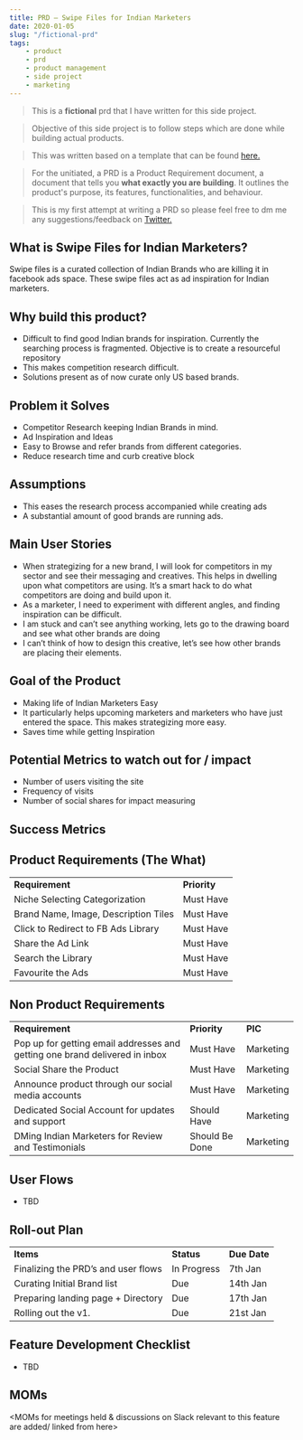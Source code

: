 ```yaml
---
title: PRD — Swipe Files for Indian Marketers
date: 2020-01-05
slug: "/fictional-prd"
tags:
    - product
    - prd
    - product management
    - side project
    - marketing
---
```


<!-- Copy and paste the converted output. -->

> This is a **fictional** prd that I have written for this side project.

> Objective of this side project is to follow steps which are done while building actual products.

> This was written based on a template that can be found [here.](https://manassaloi.com/2020/01/23/product-spec-twitter-messages.html)

> For the unitiated, a PRD is a Product Requirement document, a document that tells you **what exactly you are building**. It outlines the product's purpose, its features, functionalities, and behaviour.

> This is my first attempt at writing a PRD so please feel free to dm me any suggestions/feedback on [Twitter.](https://twitter.com/abhnvx)

## What is Swipe Files for Indian Marketers?

Swipe files is a curated collection of Indian Brands who are killing it in facebook ads space. These swipe files act as ad inspiration for Indian marketers.


## Why build this product?



*   Difficult to find good Indian brands for inspiration. Currently the searching process is fragmented. Objective is to create a resourceful repository
*   This makes competition research difficult.
*   Solutions present as of now curate only US based brands.


## Problem it Solves



*   Competitor Research keeping Indian Brands in mind.
*   Ad Inspiration and Ideas
*   Easy to Browse and refer brands from different categories.
*   Reduce research time and curb creative block


## Assumptions



*   This eases the research process accompanied while creating ads
*   A substantial amount of good brands are running ads.


## Main User Stories



*   When strategizing for a new brand, I will look for competitors in my sector and see their messaging and creatives. This helps in dwelling upon what competitors are using. It’s a smart hack to do what competitors are  doing and build upon it.
*   As a marketer, I need to experiment with different angles, and finding inspiration can be difficult. 
*   I am stuck and can’t see anything working, lets go to the drawing board and see what other brands are doing
*   I can’t think of how to design this creative, let’s see how other brands are placing their elements.


## Goal of the Product



*   Making life of Indian Marketers Easy
*   It particularly helps upcoming marketers and marketers who have just entered the space. This makes strategizing more easy.
*   Saves time while getting Inspiration


## Potential Metrics to watch out for / impact



*   Number of users visiting the site
*   Frequency of visits
*   Number of social shares for impact measuring


## Success Metrics
  


## Product Requirements (The What)


<table>
  <tr>
   <td><strong>Requirement</strong>
   </td>
   <td><strong>Priority</strong>
   </td>
  </tr>
  <tr>
   <td>Niche Selecting Categorization
   </td>
   <td>Must Have
   </td>
  </tr>
  <tr>
   <td>Brand Name, Image, Description Tiles
   </td>
   <td>Must Have
   </td>
  </tr>
  <tr>
   <td>Click to Redirect to FB Ads Library
   </td>
   <td>Must Have
   </td>
  </tr>
  <tr>
   <td>Share the Ad Link
   </td>
   <td>Must Have
   </td>
  </tr>
  <tr>
   <td>Search the Library
   </td>
   <td>Must Have
   </td>
  </tr>
  <tr>
   <td>Favourite the Ads
   </td>
   <td>Must Have
   </td>
  </tr>
</table>



## Non Product Requirements


<table>
  <tr>
   <td><strong>Requirement</strong>
   </td>
   <td><strong>Priority</strong>
   </td>
   <td><strong>PIC</strong>
   </td>
  </tr>
  <tr>
   <td>Pop up for getting email addresses and getting one brand delivered in inbox
   </td>
   <td>Must Have
   </td>
   <td>Marketing
   </td>
  </tr>
  <tr>
   <td>Social Share the Product
   </td>
   <td>Must Have
   </td>
   <td>Marketing
   </td>
  </tr>
  <tr>
   <td>Announce product through our social media accounts
   </td>
   <td>Must Have
   </td>
   <td>Marketing
   </td>
  </tr>
  <tr>
   <td>Dedicated Social Account for updates and support
   </td>
   <td>Should Have
   </td>
   <td>Marketing
   </td>
  </tr>
  <tr>
   <td>DMing Indian Marketers for Review and Testimonials
   </td>
   <td>Should Be Done
   </td>
   <td>Marketing
   </td>
  </tr>
</table>



## User Flows



*   TBD


## Roll-out Plan


<table>
  <tr>
   <td><strong>Items</strong>
   </td>
   <td><strong>Status</strong>
   </td>
   <td><strong>Due Date</strong>
   </td>
  </tr>
  <tr>
   <td>Finalizing the PRD’s and user flows
   </td>
   <td>In Progress
   </td>
   <td>7th Jan
   </td>
  </tr>
  <tr>
   <td>Curating Initial Brand list 
   </td>
   <td>Due
   </td>
   <td>14th Jan
   </td>
  </tr>
  <tr>
   <td>Preparing landing page + Directory
   </td>
   <td>Due
   </td>
   <td>17th Jan
   </td>
  </tr>
  <tr>
   <td>Rolling out the v1.
   </td>
   <td>Due
   </td>
   <td>21st Jan
   </td>
  </tr>
</table>



## Feature Development Checklist



*   TBD


## MOMs

&lt;MOMs for meetings held & discussions on Slack relevant to this feature are added/ linked from here>
